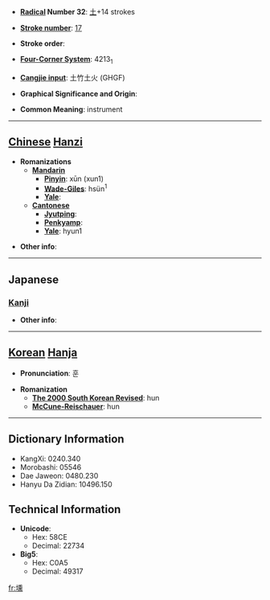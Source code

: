 * '''[[Wiktionary:Chinese radical index| Radical]] Number 32''': [[Wiktionary:Chinese radical index 土|土]]+14 strokes

* '''[[Wiktionary:Chinese total strokes index|Stroke number]]''': [[Wiktionary:Chinese total strokes index 17|17]]

* '''Stroke order''': 

* '''[[Wiktionary:Chinese four corner index|Four-Corner System]]''': 4213<sub>1</sub>

* '''[[Wiktionary:Chinese Cangjie index|Cangjie input]]''': 土竹土火 (GHGF)

* '''Graphical Significance and Origin''': 

* '''Common Meaning''': instrument

----

== [[Chinese]] [[Hanzi]] ==

* '''Romanizations'''
** '''[[Mandarin]]'''
*** '''[[Pinyin]]''': xūn (xun1)
*** '''[[Wade-Giles]]''': hsün<sup>1</sup>
*** '''[[Yale]]''': 
** '''[[Cantonese]]'''
*** '''[[Jyutping]]''':
*** '''[[Penkyamp]]''': 
*** '''[[Yale]]''': hyun1

* '''Other info''': 

----

==Japanese==
===[[Kanji]]===
{{kanji|on readings=[[けん]] (ken), [[くわん]] (kuwan), [[くん]] (kun)|kun readings=[[はち]] (hachi), [[わん]] (wan)}}

* '''Other info''':  

----

== [[Korean]] [[Hanja]] ==

* '''Pronunciation''': 훈

* '''Romanization'''
** '''[[The 2000 South Korean Revised Romanization|The 2000 South Korean Revised]]''': hun
** '''[[McCune-Reischauer]]''': hun

----

== Dictionary Information ==

* KangXi: 0240.340
* Morobashi: 05546
* Dae Jaweon: 0480.230
* Hanyu Da Zidian: 10496.150

== Technical Information ==

* '''Unicode''':
** Hex: 58CE
** Decimal: 22734
* '''Big5''':
** Hex: C0A5
** Decimal: 49317

[[fr:壎]]